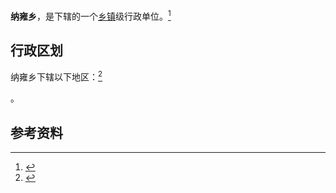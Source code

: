 {{中国乡级行政区|52/05/24/215/000}}

'''纳雍乡'''，是{{PRC admin/fullname|52/05/24/215/000|3}}下辖的一个[[乡镇|乡镇]]级行政单位。<ref>{{PRC admin/ref sgc|{{PRC admin/parent|52/05/24/215/000}}}}</ref>

== 行政区划 ==

纳雍乡下辖以下地区：<ref>{{PRC admin/ref sgc|52/05/24/215/000}}</ref>

{{PRC admin/children|52/05/24/215/000}}。

== 参考资料 ==

{{reflist}}

{{行政区划小作品}}
{{PRC admin/navcat|52/05/24/215/000}}